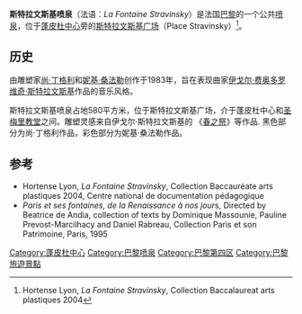 {{Infobox artwork
| image_file = Paris-St-Merri.JPG
| painting_alignment = Front
| image_size         = 250px
| title              = 斯特拉文斯基喷泉
| artist             = [[尚·丁格利|尚·丁格利]]、[[妮基·桑法勒|妮基·桑法勒]]
| year               = 1983年
| city               = 法国[[巴黎|巴黎]]
| coordinates        = {{coord|48.8595|2.3515|type:landmark_region:FR|display=title}}
}}
'''斯特拉文斯基喷泉'''（法语：'' La Fontaine Stravinsky''）是法国[[巴黎|巴黎]]的一个公共[[喷泉|喷泉]]，位于[[蓬皮杜中心|蓬皮杜中心]]旁的[[斯特拉文斯基广场|斯特拉文斯基广场]]（Place Stravinsky）<ref>Hortense Lyon, ''La Fontaine Stravinsky'', Collection Baccalaureat arts plastiques 2004</ref>。

==历史==
由雕塑家[[尚·丁格利|尚·丁格利]]和[[妮基·桑法勒|妮基·桑法勒]]创作于1983年，旨在表现曲家[[伊戈尔·费奥多罗维奇·斯特拉文斯基|伊戈尔·费奥多罗维奇·斯特拉文斯基]]作品的音乐风格。

斯特拉文斯基喷泉占地580平方米，位于斯特拉文斯基广场，介于蓬皮杜中心和[[圣梅里教堂|圣梅里教堂]]之间。雕塑灵感来自伊戈尔·斯特拉文斯基的 《[[春之祭|春之祭]]》等作品. 黑色部分为尚·丁格利作品，彩色部分为妮基·桑法勒作品。

== 参考 ==
{{reflist}}
*Hortense Lyon, ''La Fontaine Stravinsky'',  Collection Baccauréate arts plastiques 2004, Centre national de documentation pédagogique
*''Paris et ses fontaines, de la Renaissance à nos jour''s, Directed by Beatrice de Andia,  collection of texts by Dominique Massounie, Pauline Prevost-Marcilhacy and Daniel Rabreau, Collection Paris et son Patrimoine, Paris, 1995

[[Category:蓬皮杜中心|Category:蓬皮杜中心]]
[[Category:巴黎喷泉|Category:巴黎喷泉]]
[[Category:巴黎第四区|Category:巴黎第四区]]
[[Category:巴黎旅遊景點|Category:巴黎旅遊景點]]